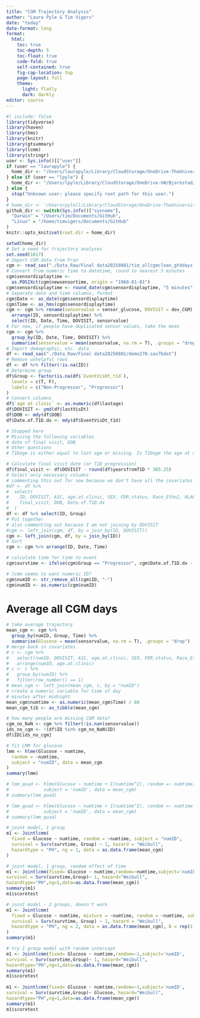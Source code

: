 ```yaml
---
title: "CGM Trajectory Analysis"
author: "Laura Pyle & Tim Vigers"
date: "today"
date-format: long
format:
  html:
    toc: true
    toc-depth: 5
    toc-float: true
    code-fold: true
    self-contained: true
    fig-cap-location: top
    page-layout: full
    theme:
      light: flatly
      dark: darkly
editor: source
---
```


```r
#| include: false
library(tidyverse)
library(haven)
library(hms)
library(knitr)
library(gtsummary)
library(lcmm)
library(stringr)
user <- Sys.info()[["user"]]
if (user == "laurapyle") {
  home_dir <- "/Users/laurapyle/Library/CloudStorage/OneDrive-TheUniversityofColoradoDenver/Vigers/BDC/Andrea Steck/Advanced CGM and OGTT"
} else if (user == "lpyle") {
  home_dir <- "/Users/lpyle/Library/CloudStorage/OneDrive-UW/Bjornstad/Biostatistics Core Shared Drive/TODAY subaward"
} else {
  stop("Unknown user: please specify root path for this user.")
}
# home_dir <- '/Users/pylell/Library/CloudStorage/OneDrive-TheUniversityofColoradoDenver/Vigers/BDC/Andrea Steck/Advanced CGM and OGTT'
github_dir <- switch(Sys.info()["sysname"],
  "Darwin" = "/Users/tim/Documents/GitHub",
  "Linux" = "/home/timvigers/Documents/GitHub"
)
knitr::opts_knit$set(root.dir = home_dir)
```

```r
setwd(home_dir)
# Set a seed for trajectory analyses
set.seed(1017)
# Import CGM data from Fran
cgm <- read_sas("./Data_Raw/Final data20250801/tim_allcgmclean_gt4days.sas7bdat")
# Convert from numeric time to datetime, round to nearest 5 minutes
cgm$sensordisplaytime <-
  as.POSIXct(cgm$newsensortime, origin = "1960-01-01")
cgm$sensordisplaytime <- round_date(cgm$sensordisplaytime, "5 minutes")
# Separate date and time columns, format
cgm$Date <- as_date(cgm$sensordisplaytime)
cgm$Time <- as_hms(cgm$sensordisplaytime)
cgm <- cgm %>% rename(sensorvalue = sensor_glucose, DOVISIT = dov_CGM) %>%
  arrange(ID, sensordisplaytime) %>%
  select(ID, Date, Time, DOVISIT, sensorvalue)
# For now, if people have duplicated sensor values, take the mean
cgm <- cgm %>%
  group_by(ID, Date, Time, DOVISIT) %>%
  summarise(sensorvalue = mean(sensorvalue, na.rm = T), .groups = "drop")
# Import demographic, etc. data
df <- read_sas("./Data_Raw/Final data20250801/demo270.sas7bdat")
# Remove unhelpful rows
df <- df %>% filter(!is.na(ID))
# Determine group
df$Group <- factor(is.na(df$`EventVisDt_t1d`),
  levels = c(T, F),
  labels = c("Non-Progressor", "Progressor")
)
# Convert columns
df$`age at clinic` <- as.numeric(df$lastage)
df$DOVISIT <- ymd(df$lastVisDt)
df$DOB <- mdy(df$DOB)
df$Date.of.T1D.dx <- mdy(df$EventVisDt_t1d)

# Stopped here
# Missing the following variables
# date of final visit, DOB
# Other questions
# T1Dage is either equal to last age or missing. Is T1Dage the age at diagnosis?

# Calculate final visit date (or T1D progression)
df$final_visit <- df$DOVISIT - round(df$yearsfromT1D * 365.25)
# Select only necessary columns
# commenting this out for now because we don't have all the covariates
#df <- df %>%
#  select(
#    ID, DOVISIT, A1C, age.at.clinic, SEX, FDR.status, Race_Ethn2, HLAGRP, Group,
#    final_visit, DOB, Date.of.T1D.dx
#  )
df <- df %>% select(ID, Group)
# Put together
# also commenting out because I am not joining by DOVISIT
#cgm <- left_join(cgm, df, by = join_by(ID, DOVISIT))
cgm <- left_join(cgm, df, by = join_by(ID))
# Sort
cgm <- cgm %>% arrange(ID, Date, Time)

# calculate time for time to event
cgm$survtime <- ifelse(cgm$Group == "Progressor", cgm$Date.of.T1D.dx - cgm$DOB, cgm$final_visit - cgm$DOB)

# lcmm seems to want numeric ID?
cgm$numID <- str_remove_all(cgm$ID, "-")
cgm$numID <- as.numeric(cgm$numID)
```

# Average all CGM days

```r
# take average trajectory
mean_cgm <- cgm %>%
  group_by(numID, Group, Time) %>%
  summarise(Glucose = mean(sensorvalue, na.rm = T), .groups = "drop")
# merge back in covariates
# c <- cgm %>%
#   select(numID, DOVISIT, A1C, age.at.clinic, SEX, FDR.status, Race_Ethn2, HLAGRP, final_visit, DOB, Date.of.T1D.dx, survtime) %>%
#   arrange(numID, age.at.clinic)
# c <- c %>%
#   group_by(numID) %>%
#   filter(row_number() == 1)
# mean_cgm <- left_join(mean_cgm, c, by = "numID")
# create a numeric variable for time of day
# minutes after midnight
mean_cgm$numtime <- as.numeric(mean_cgm$Time) / 60
mean_cgm_tib <- as_tibble(mean_cgm)

# how many people are missing CGM data?
cgm_no_NaN <- cgm %>% filter(!is.nan(sensorvalue))
ids_no_cgm <- !(df$ID %in% cgm_no_NaN$ID)
df$ID[ids_no_cgm]
```

```r
# fit LMM for glucose
lmm <- hlme(Glucose ~ numtime,
  random = ~numtime,
  subject = "numID", data = mean_cgm
)
summary(lmm)

# lmm_quad <- hlme(Glucose ~ numtime + I(numtime^2), random =~ numtime,
#             subject = 'numID', data = mean_cgm)
# summary(lmm_quad)

# lmm_quad <- hlme(Glucose ~ numtime + I(numtime^2), random =~ numtime + I(numtime^2),
#             subject = 'numID', data = mean_cgm)
# summary(lmm_quad)

# joint model, 1 group
m1 <- Jointlcmm(
  fixed = Glucose ~ numtime, random = ~numtime, subject = "numID",
  survival = Surv(survtime, Group) ~ 1, hazard = "Weibull",
  hazardtype = "PH", ng = 1, data = as.data.frame(mean_cgm)
)

# joint model, 1 group, random effect of time
m1 <- Jointlcmm(fixed= Glucose ~ numtime,random=~numtime,subject='numID',
survival = Surv(survtime,Group)~ 1, hazard="Weibull",
hazardtype="PH",ng=1,data=as.data.frame(mean_cgm))
summary(m1)
m1$scoretest

# joint model - 2 groups, doesn't work
m1 <- Jointlcmm(
  fixed = Glucose ~ numtime, mixture = ~numtime, random = ~numtime, subject = "numID",
  survival = Surv(survtime, Group) ~ 1, hazard = "Weibull",
  hazardtype = "PH", ng = 2, data = as.data.frame(mean_cgm), B = rep(1, 12)
)
summary(m1)
```

```r
# try 1 group model with random intercept
m1 <- Jointlcmm(fixed= Glucose ~ numtime,random=~1,subject='numID',
survival = Surv(survtime,Group)~ 1, hazard="Weibull",
hazardtype="PH",ng=1,data=as.data.frame(mean_cgm))
summary(m1)
m1$scoretest
 
m1 <- Jointlcmm(fixed= Glucose ~ numtime,random=~1,subject='numID',
survival = Surv(survtime,Group)~ Glucose, hazard="Weibull",
hazardtype="PH",ng=1,data=as.data.frame(mean_cgm))
summary(m1)
m1$scoretest
```
